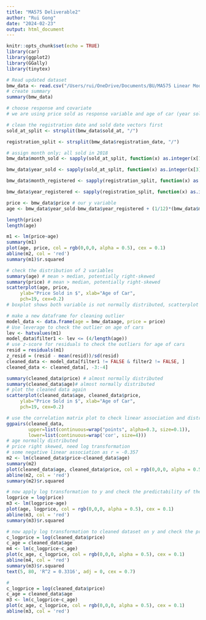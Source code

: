 ```yaml
---
title: "MA575 Deliverable2"
author: "Rui Gong"
date: "2024-02-23"
output: html_document
---
```


```r
knitr::opts_chunk$set(echo = TRUE)
library(car)
library(ggplot2)
library(GGally)
library(tinytex)
```

```r
# Read updated dataset
bmw_data <- read.csv("/Users/rui/OneDrive/Documents/BU/MA575 Linear Models/Labs/Lab2/BMW Price Data/BMW-pricing.csv", header=TRUE, as.is=TRUE)
# create summary
summary(bmw_data)
```

```r
# choose response and covariate
# we are using price sold as response variable and age of car (year sold - year register) as covariate

# clean the registration date and sold date vectors first
sold_at_split <- strsplit(bmw_data$sold_at, "/")

registration_split <- strsplit(bmw_data$registration_date, "/")

# assign month only; all sold in 2018
bmw_data$month_sold <- sapply(sold_at_split, function(x) as.integer(x[1]))

bmw_data$year_sold <- sapply(sold_at_split, function(x) as.integer(x[3]))

bmw_data$month_registered <- sapply(registration_split, function(x) as.integer(x[1]))

bmw_data$year_registered <- sapply(registration_split, function(x) as.integer(x[3]))

price <- bmw_data$price # our y variable
age <- bmw_data$year_sold-bmw_data$year_registered + (1/12)*(bmw_data$month_sold - bmw_data$month_registered) # our x variable

length(price)
length(age)
```


```r
m1 <- lm(price~age)
summary(m1)
plot(age, price, col = rgb(0,0,0, alpha = 0.5), cex = 0.1)
abline(m2, col = 'red')
summary(m1)$r.squared
```
```r
# check the distribution of 2 variables
summary(age) # mean > median, potentially right-skewed
summary(price) # mean > median, potentially right-skewed
scatterplot(age, price,
     ylab="Price Sold in $", xlab="Age of Car",
     pch=19, cex=0.2)
# boxplot shows both variable is not normally distributed, scatterplot detects extreme outliers

# make a new dataframe for cleaning outlier
model_data <- data.frame(age = bmw_dataage, price = price)
# Use leverage to check the outlier on age of cars
lev <- hatvalues(m1)
model_data$filter1 <- lev <= (4/length(age))
# use z-score for residuals to check the outliers for age of cars
resid = residuals(m1)
z_resid = (resid - mean(resid))/sd(resid)
cleaned_data <- model_data[filter1 != FALSE & filter2 != FALSE, ]
cleaned_data <- cleaned_data[, -3:-4]
```

```r
summary(cleaned_data$price) # almost normally distributed
summary(cleaned_data$age)# almost normally distributed
# plot the cleaned data again
scatterplot(cleaned_data$age, cleaned_data$price,
     ylab="Price Sold in $", xlab="Age of Car",
     pch=19, cex=0.2)
```
```r
# use the correlation matrix plot to check linear association and distribution
ggpairs(cleaned_data,
        upper=list(continuous=wrap("points", alpha=0.3, size=0.1)),
        lower=list(continuous=wrap('cor', size=4)))
# age normally distributed
# price right skewed, need log transformation
# some negative linear association as r = -0.357
m2 <- lm(cleaned_data$price~cleaned_data$age)
summary(m2)
plot(cleaned_data$age, cleaned_data$price, col = rgb(0,0,0, alpha = 0.5), cex = 0.1)
abline(m2, col = 'red')
summary(m2)$r.squared
```
```r
# now apply log transformation to y and check the predictability of the model
logprice = log(price)
m3 <- lm(logprice~age)
plot(age, logprice, col = rgb(0,0,0, alpha = 0.5), cex = 0.1)
abline(m3, col = 'red')
summary(m3)$r.squared
```
```r
# now apply log transformation to cleaned dataset on y and check the predictability of the model
c_logprice = log(cleaned_data$price)
c_age = cleaned_data$age
m4 <- lm(c_logprice~c_age)
plot(c_age, c_logprice, col = rgb(0,0,0, alpha = 0.5), cex = 0.1)
abline(m4, col = 'red')
summary(m3)$r.squared
text(5, 80, 'R^2 = 0.3316', adj = 0, cex = 0.7)
```

```r
# 
c_logprice = log(cleaned_data$price)
c_age = cleaned_data$age
m3 <- lm(c_logprice~c_age)
plot(c_age, c_logprice, col = rgb(0,0,0, alpha = 0.5), cex = 0.1)
abline(m3, col = 'red')
```